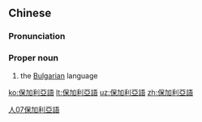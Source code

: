 {{also|保加利亚语}}
==Chinese==
{{zh-forms|s=保加利亚语|type=41}}

===Pronunciation===
{{zh-pron
|m=Bǎojiālìyàyǔ
|c=bou2 gaa1 lei6 aa3 jyu5
|cat=pn
}}

===Proper noun===
{{zh-proper noun}}

# the [[Bulgarian]] language

[[Category:zh:Languages|人07保加利亞語]]

[[ko:保加利亞語]]
[[lt:保加利亞語]]
[[uz:保加利亞語]]
[[zh:保加利亞語]]